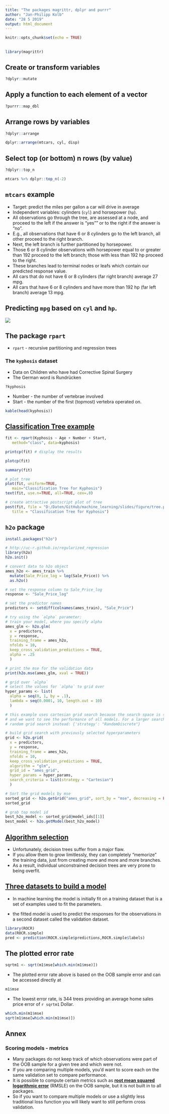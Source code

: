 ```yaml
---
title: "The packages magrittr, dplyr and purrr"
author: "Jan-Philipp Kolb"
date: "28 5 2019"
output: html_document
---
```


```r
knitr::opts_chunk$set(echo = TRUE)
```

## 

```r
library(magrittr)
```


## Create or transform variables


```r
?dplyr::mutate
```

## Apply a function to each element of a vector

```r
?purrr::map_dbl
```

## Arrange rows by variables

```r
?dplyr::arrange
```

```r
dplyr::arrange(mtcars, cyl, disp)
```

## Select top (or bottom) n rows (by value)

```r
?dplyr::top_n
```

```r
mtcars %>% dplyr::top_n(-2)
```



## `mtcars` example

- Target: predict the miles per gallon a car will drive in average 
- Independent variables: cylinders (`cyl`) and horsepower (`hp`). 
- All observations go through the tree, are assessed at a node, and proceed to the left if the answer is "yes"" or to the right if the answer is "no". 
- E.g., all observations that have 6 or 8 cylinders go to the left branch, all other proceed to the right branch. 
- Next, the left branch is further partitioned by horsepower. 
- Those 6 or 8 cylinder observations with horsepower equal to or greater than 192 proceed to the left branch; those with less than 192 hp proceed to the right. 
- These branches lead to terminal nodes or leafs which contain our predicted response value. 
- All cars that do not have 6 or 8 cylinders (far right branch) average 27 mpg. 
- All cars that have 6 or 8 cylinders and have more than 192 hp (far left branch) average 13 mpg.

## Predicting `mpg` based on `cyl` and `hp`.

![](figure/ex_regression_tree.png)

## The package `rpart` 

- `rpart` - recursive partitioning and regression trees

### The `kyphosis` dataset 

- Data on Children who have had Corrective Spinal Surgery
- The German word is Rundrücken

```r
?kyphosis
```

<!--
vertebrae - Wirbel
-->


- Number - the number of vertebrae involved
- Start - the number of the first (topmost) vertebra operated on.

```r
kable(head(kyphosis))
```


## [Classification Tree example](https://www.statmethods.net/advstats/cart.html)

<!--
https://www.statmethods.net/advstats/cart.html
-->

```r
fit <- rpart(Kyphosis ~ Age + Number + Start,
   method="class", data=kyphosis)
```

```r
printcp(fit) # display the results 
```


```r
plotcp(fit) 
```


```r
summary(fit)
```

```r
# plot tree 
plot(fit, uniform=TRUE, 
   main="Classification Tree for Kyphosis")
text(fit, use.n=TRUE, all=TRUE, cex=.8)
```

```r
# create attractive postscript plot of tree 
post(fit, file = "D:/Daten/GitHub/machine_learning/slides/figure/tree.ps", 
   title = "Classification Tree for Kyphosis")
```


## `h2o` package

```r
install.packages("h2o")
```



```r
# http://uc-r.github.io/regularized_regression
library(h2o)
h2o.init()

# convert data to h2o object
ames_h2o <- ames_train %>%
  mutate(Sale_Price_log = log(Sale_Price)) %>%
  as.h2o()

# set the response column to Sale_Price_log
response <- "Sale_Price_log"

# set the predictor names
predictors <- setdiff(colnames(ames_train), "Sale_Price")

# try using the `alpha` parameter:
# train your model, where you specify alpha
ames_glm <- h2o.glm(
  x = predictors, 
  y = response, 
  training_frame = ames_h2o,
  nfolds = 10,
  keep_cross_validation_predictions = TRUE,
  alpha = .25
  )

# print the mse for the validation data
print(h2o.mse(ames_glm, xval = TRUE))

# grid over `alpha`
# select the values for `alpha` to grid over
hyper_params <- list(
  alpha = seq(0, 1, by = .1),
  lambda = seq(0.0001, 10, length.out = 10)
  )

# this example uses cartesian grid search because the search space is small
# and we want to see the performance of all models. For a larger search space use
# random grid search instead: {'strategy': "RandomDiscrete"}

# build grid search with previously selected hyperparameters
grid <- h2o.grid(
  x = predictors, 
  y = response, 
  training_frame = ames_h2o, 
  nfolds = 10,
  keep_cross_validation_predictions = TRUE,
  algorithm = "glm",
  grid_id = "ames_grid", 
  hyper_params = hyper_params,
  search_criteria = list(strategy = "Cartesian")
  )

# Sort the grid models by mse
sorted_grid <- h2o.getGrid("ames_grid", sort_by = "mse", decreasing = FALSE)
sorted_grid

# grab top model id
best_h2o_model <- sorted_grid@model_ids[[1]]
best_model <- h2o.getModel(best_h2o_model)
```



<!--
ames_lasso, s
-->




## [Algorithm selection](https://elitedatascience.com/algorithm-selection)

- Unfortunately, decision trees suffer from a major flaw. 
- If you allow them to grow limitlessly, they can completely "memorize" the training data, just from creating more and more and more branches.
- As a result, individual unconstrained decision trees are very prone to being overfit.



## [Three datasets to build a model](https://en.wikipedia.org/wiki/Training,_validation,_and_test_sets)

- In machine learning the model is initially fit on a training dataset that is a set of examples used to fit the parameters.

-  the fitted model is used to predict the responses for the observations in a second dataset called the validation dataset.


```r
library(ROCR)
data(ROCR.simple)
pred <- prediction(ROCR.simple$predictions,ROCR.simple$labels)
```


<!--
https://gerardnico.com/data_mining/error_rate
-->


## The plotted error rate

```r
sqrtm1 <- sqrt(m1$mse[which.min(m1$mse)])
```


- The plotted error rate above is based on the OOB sample error and can be accessed directly at 

```r
m1$mse
```

- The lowest error rate, is 344 trees providing an average home sales price error of  `r sqrtm1` Dollar.

```r
which.min(m1$mse)
sqrt(m1$mse[which.min(m1$mse)])
```


<!--
if we did not want to use the OOB samples. 
valid_split <- valid_split%>% na.omit()
-->

<!--
## A validation set to measure predictive accuracy

- `randomForest` also allows us to use a validation set to measure predictive accuracy 
- Here we split our training set further to create a training and validation set. 
- The validation data is in `xtest` and `ytest`.

```r
set.seed(123)
valid_split <- initial_split(ames_train, .8)
# training data
ames_train_v2 <- analysis(valid_split)
# validation data
ames_valid <- rsample::assessment(valid_split)
x_test <- ames_valid[setdiff(names(ames_valid), "Sale_Price")]
y_test <- ames_valid$Sale_Price
```


## Run the model   

- With the command `randomForest`

```r
rf_oob_comp <- randomForest(formula=Sale_Price ~ .,
  data=ames_train_v2,xtest = x_test,ytest=y_test)
```

```r
save(rf_oob_comp,file="../data/ml_rf_oob_comp.RData")
```

```r
load("../data/ml_rf_oob_comp.RData")
```

### extract OOB & validation errors

```r
oob <- sqrt(rf_oob_comp$mse)
validation <- sqrt(rf_oob_comp$test$mse)
```



## compare error rates

- Extract OOB & validation errors

```r
tibble::tibble(
  `Out of Bag Error` = oob,
  `Test error` = validation,
  ntrees = 1:rf_oob_comp$ntree
) %>%
  gather(Metric, RMSE, -ntrees) %>%
  ggplot(aes(ntrees, RMSE, color = Metric)) +
  geom_line() +
  scale_y_continuous(labels = scales::dollar) +
  xlab("Number of trees")
```

## 

```r
## Compare error rates
tibble::tibble(
  `Out of Bag Error` = oob,
  `Test error` = validation,
  ntrees = 1:rf_oob_comp$ntree
) %>%
  gather(Metric, RMSE, -ntrees) %>%
  ggplot(aes(ntrees, RMSE, color = Metric)) +
  geom_line() +
  scale_y_continuous(labels = scales::dollar) +
  xlab("Number of trees")
```

-->


## Annex 


### Scoring models - metrics

- Many packages do not keep track of which observations were part of the OOB sample for a given tree and which were not. 
- If you are comparing multiple models, you’d want to score each on the same validation set to compare performance. 
- It is possible to compute certain metrics such as [**root mean squared logarithmic error**](https://peltarion.com/knowledge-center/documentation/modeling-view/build-an-ai-model/loss-functions/mean-squared-logarithmic-error) (RMSLE) on the OOB sample, but it is not built in to all packages. 
- So if you want to compare multiple models or use a slightly less traditional loss function you will likely want to still perform cross validation.


<!--
https://maths-people.anu.edu.au/~johnm/courses/r/exercises/pdf/r-exercises.pdf
https://www.hackerearth.com/practice/machine-learning/machine-learning-algorithms/tutorial-random-forest-parameter-tuning-r/tutorial/
-->

  


